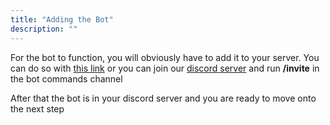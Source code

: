 ```yaml
---
title: "Adding the Bot"
description: ""
---
```


For the bot to function, you will obviously have to add it to your server. You can do so with [this link](https://discord.com/oauth2/authorize?client_id=940334064009895986\&permissions=8\&integration_type=0\&scope=bot) or you can join our [discord server](https://discord.gg/Gcndmxe3QC) and run **/invite** in the bot commands channel

After that the bot is in your discord server and you are ready to move onto the next step